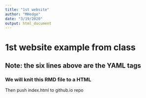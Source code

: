 ```yaml
---
title: "1st website"
author: "MHedge"
date: "3/19/2020"
output: html_document
---
```


# 1st website example from class
## Note: the six lines above are the YAML tags
### We will knit this RMD file to a HTML
Then push index.html to github.io repo
